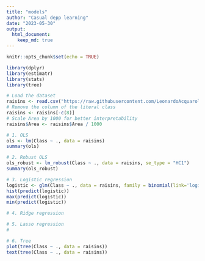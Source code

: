 ```yaml
---
title: "models"
author: "Casual depp learning"
date: "2023-05-30"
output:
  html_document:
    keep_md: true
---
```


```r
knitr::opts_chunk$set(echo = TRUE)
```
```r
library(dplyr)
library(estimatr)
library(stats)
library(tree)
```
```r
# Load the dataset
raisins <- read.csv("https://raw.githubusercontent.com/LeonardoAcquaroli/raisins_and_mushrooms/main/datasets/Raisin_Dataset.csv", sep=";")
# Remove the column of the literal class
raisins <- raisins[-c(8)]
# Scale Area by 1000 for better interpretability
raisins$Area <- raisins$Area / 1000
```
```r
# 1. OLS
ols <- lm(Class ~ ., data = raisins)
summary(ols)
```
```r
# 2. Robust OLS
ols_robust <- lm_robust(Class ~ ., data = raisins, se_type = "HC1")
summary(ols_robust)
```
```r
# 3. Logistic regression
logistic <- glm(Class ~ ., data = raisins, family = binomial(link='logit'))
hist(predict(logistic))
max(predict(logistic))
min(predict(logistic))
```
```r
# 4. Ridge regression

```
```r
# 5. Lasso regression
# 
```
```r
# 6. Tree
plot(tree(Class ~ ., data = raisins))
text(tree(Class ~ ., data = raisins))
```




